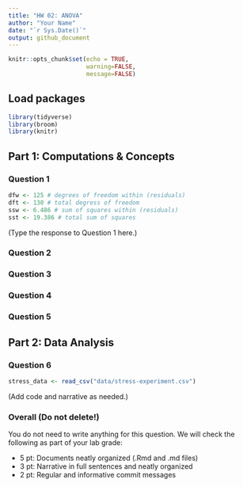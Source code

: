 ```yaml
---
title: "HW 02: ANOVA"
author: "Your Name"
date: "`r Sys.Date()`"
output: github_document
---
```


```r
knitr::opts_chunk$set(echo = TRUE,
                      warning=FALSE, 
                      message=FALSE)
```

## Load packages

```r
library(tidyverse)
library(broom)
library(knitr) 
```

## Part 1: Computations & Concepts 

### Question 1

```r
dfw <- 125 # degrees of freedom within (residuals)
dft <- 130 # total degress of freedom
ssw <- 6.486 # sum of squares within (residuals)
sst <- 19.386 # total sum of squares
```

(Type the response to Question 1 here.)

### Question 2



### Question 3



### Question 4



### Question 5



## Part 2: Data Analysis

### Question 6

```r
stress_data <- read_csv("data/stress-experiment.csv")
```

(Add code and narrative as needed.)

### Overall (Do not delete!)

You do not need to write anything for this question. We will check the following as part of your lab grade: 

- 5 pt: Documents neatly organized (.Rmd and .md files)	
- 3 pt: Narrative in full sentences and neatly organized
- 2 pt: Regular and informative commit messages	


